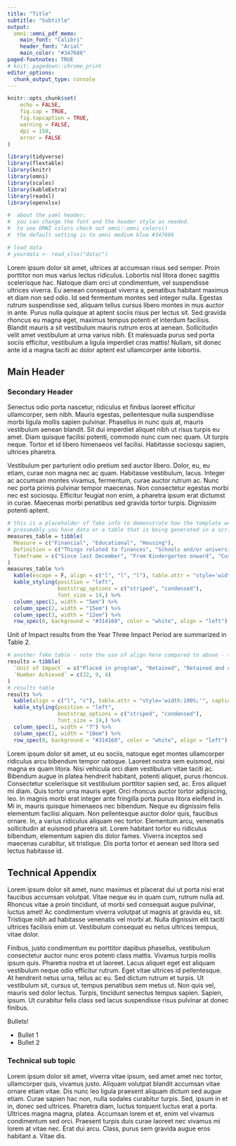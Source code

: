 ```yaml
---
title: "Title"
subtitle: "Subtitle"
output:
  omni::omni_pdf_memo:
    main_font: "Calibri"
    header_font: "Arial"
    main_color: "#347686"
paged-footnotes: TRUE
# knit: pagedown::chrome_print
editor_options: 
  chunk_output_type: console
---
```


```r
knitr::opts_chunk$set(
	echo = FALSE,
	fig.cap = TRUE,
	fig.topcaption = TRUE,
	warning = FALSE,
	dpi = 150,
	error = FALSE
)
```

```r
library(tidyverse)
library(flextable)
library(knitr)
library(omni)
library(scales)
library(kableExtra)
library(readxl)
library(openxlsx)
```

```r
#  about the yaml header: 
#  you can change the font and the header style as needed. 
#  to see OMNI colors check out omni::omni_colors()
#  the default setting is to omni medium blue #347686
```



```r
# load data 
# yourdata <- read_xlsx("data/")
```


Lorem ipsum dolor sit amet, ultrices at accumsan risus sed semper. Proin porttitor non mus varius lectus ridiculus. Lobortis nisl litora donec sagittis scelerisque hac. Natoque diam orci ut condimentum, vel suspendisse ultrices viverra. Eu aenean consequat viverra a, penatibus habitant maximus et diam non sed odio. Id sed fermentum montes sed integer nulla. Egestas rutrum suspendisse sed, aliquam tellus cursus libero montes in mus auctor in ante. Purus nulla quisque at aptent sociis risus per lectus sit. Sed gravida rhoncus eu magna eget, maximus tempus potenti et interdum facilisis. Blandit mauris a sit vestibulum mauris rutrum eros at aenean. Sollicitudin velit amet vestibulum at urna varius nibh. Et malesuada purus sed porta sociis efficitur, vestibulum a ligula imperdiet cras mattis! Nullam, sit donec ante id a magna taciti ac dolor aptent est ullamcorper ante lobortis.

## Main Header

### Secondary Header

Senectus odio porta nascetur, ridiculus et finibus laoreet efficitur ullamcorper, sem nibh. Mauris egestas, pellentesque nulla suspendisse morbi ligula mollis sapien pulvinar. Phasellus in nunc quis at, mauris vestibulum aenean blandit. Sit dui imperdiet aliquet nibh ut risus turpis eu amet. Diam quisque facilisi potenti, commodo nunc cum nec quam. Ut turpis neque. Tortor et id libero himenaeos vel facilisi. Habitasse sociosqu sapien, ultrices pharetra.

Vestibulum per parturient odio pretium sed auctor libero. Dolor, eu, eu etiam, curae non magna nec ac quam. Habitasse vestibulum, lacus. Integer ac accumsan montes vivamus, fermentum, curae auctor rutrum ac. Nunc nec porta primis pulvinar tempor maecenas. Non consectetur egestas morbi nec est sociosqu. Efficitur feugiat non enim, a pharetra ipsum erat dictumst in curae. Maecenas morbi penatibus sed gravida tortor turpis. Dignissim potenti aptent.


<!-- You can move this newpage command to any location where you may need it -->

\newpage



```r
# this is a placeholder of fake info to demonstrate how the template works 
# presumably you have data or a table that is being generated in a script and loaded above
measures_table = tibble(
  Measure = c("Financial", "Educational", "Housing"),
  Definition = c("Things related to finances", "Schools and/or universities", "Leases and such"),
  Timeframe = c("Since last December", "From Kindergarten onward", "Current")
)
measures_table %>% 
  kable(escape = F, align = c("l", "l", "l"), table.attr = "style='width:100%;'", caption = "Units of Impact") %>%
  kable_styling(position = "left",
                bootstrap_options = c("striped", "condensed"),
                font_size = 14,) %>%
  column_spec(1, width = "5em") %>%
  column_spec(2, width = "15em") %>% 
  column_spec(3, width = "12em") %>% 
  row_spec(0, background = "#314160", color = "white", align = "left")
```

Unit of Impact results from the Year Three Impact Period are summarized in Table 2.

```r
# another fake table - note the use of align here compared to above - this is how you specify justification for each column in the table 
results = tibble(
  `Unit of Impact` = c("Placed in program", "Retained", "Retained and completed"),
  `Number Achieved` = c(22, 9, 4)
)
# results table
results %>% 
  kable(align = c("l", "c"), table.attr = "style='width:100%;'", caption = "RESULTS") %>% 
  kable_styling(position = "left",
                bootstrap_options = c("striped", "condensed"),
                font_size = 14,) %>%
  column_spec(1, width = "7") %>% 
  column_spec(2, width = "10em") %>% 
  row_spec(0, background = "#314160", color = "white", align = "left")
```

Lorem ipsum dolor sit amet, ut eu sociis, natoque eget montes ullamcorper ridiculus arcu bibendum tempor natoque. Laoreet nostra sem euismod, nisi magna ex quam litora. Nisi vehicula orci diam vestibulum vitae taciti ac. Bibendum augue in platea hendrerit habitant, potenti aliquet, purus rhoncus. Consectetur scelerisque sit vestibulum porttitor sapien sed, ac. Eros aliquet mi diam. Quis tortor urna mauris eget. Orci rhoncus auctor tortor adipiscing, leo. In magnis morbi erat integer ante fringilla porta purus litora eleifend in. Mi in, mauris quisque himenaeos nec bibendum. Neque eu dignissim felis elementum facilisi aliquam. Non pellentesque auctor dolor quis, faucibus ornare. In, a varius ridiculus aliquam nec tortor. Elementum arcu, venenatis sollicitudin at euismod pharetra sit. Lorem habitant tortor eu ridiculus bibendum, elementum sapien dis dolor fames. Viverra inceptos sed maecenas curabitur, sit tristique. Dis porta tortor et aenean sed litora sed lectus habitasse id.


\newpage

## Technical Appendix

Lorem ipsum dolor sit amet, nunc maximus et placerat dui ut porta nisi erat faucibus accumsan volutpat. Vitae neque eu in quam cum, rutrum nulla ad. Rhoncus vitae a proin tincidunt, ut morbi sed consequat augue pulvinar, luctus amet! Ac condimentum viverra volutpat ut magnis at gravida eu, sit. Tristique nibh ad habitasse venenatis vel morbi at. Nulla dignissim elit taciti ultrices facilisis enim ut. Vestibulum consequat eu netus ultrices tempus, vitae dolor.

Finibus, justo condimentum eu porttitor dapibus phasellus, vestibulum consectetur auctor nunc eros potenti class mattis. Vivamus turpis mollis ipsum quis. Pharetra nostra et ut laoreet. Lacus aliquet eget est aliquam vestibulum neque odio efficitur rutrum. Eget vitae ultrices id pellentesque. At hendrerit netus urna, tellus ac eu. Sed dictum rutrum et turpis. Ut vestibulum sit, cursus ut, tempus penatibus sem metus ut. Non quis vel, mauris sed dolor lectus. Turpis, tincidunt senectus tempus sapien. Sapien, ipsum. Ut curabitur felis class sed lacus suspendisse risus pulvinar at donec finibus.

Bullets! 

- Bullet 1
- Bullet 2

### Technical sub topic 

Lorem ipsum dolor sit amet, viverra vitae ipsum, sed amet amet nec tortor, ullamcorper quis, vivamus justo. Aliquam volutpat blandit accumsan vitae ornare etiam vitae. Dis nunc leo ligula praesent aliquam dictum sed augue etiam. Curae sapien hac non, nulla sodales curabitur turpis. Sed, ipsum in et in, donec sed ultrices. Pharetra diam, luctus torquent luctus erat a porta. Ultrices magna magna, platea. Accumsan lorem et et, enim vel vivamus condimentum sed orci. Praesent turpis duis curae laoreet nec vivamus mi lorem at vitae nec. Erat dui arcu. Class, purus sem gravida augue eros habitant a. Vitae dis.
